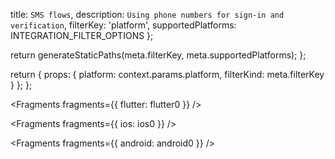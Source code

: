   title: `SMS flows`,
  description: `Using phone numbers for sign-in and verification`,
  filterKey: 'platform',
  supportedPlatforms: INTEGRATION_FILTER_OPTIONS
};



  return generateStaticPaths(meta.filterKey, meta.supportedPlatforms);
};

  return {
    props: {
      platform: context.params.platform,
      filterKind: meta.filterKey
    }
  };
};


<Fragments fragments={{ flutter: flutter0 }} />


<Fragments fragments={{ ios: ios0 }} />


<Fragments fragments={{ android: android0 }} />
